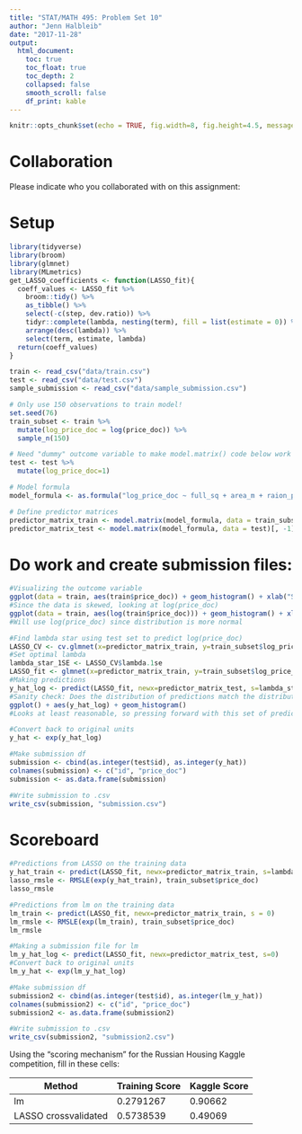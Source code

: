 ```yaml
---
title: "STAT/MATH 495: Problem Set 10"
author: "Jenn Halbleib"
date: "2017-11-28"
output:
  html_document:
    toc: true
    toc_float: true
    toc_depth: 2
    collapsed: false
    smooth_scroll: false
    df_print: kable
---
```


```r
knitr::opts_chunk$set(echo = TRUE, fig.width=8, fig.height=4.5, message=FALSE, warning = FALSE)
```



# Collaboration

Please indicate who you collaborated with on this assignment: 



# Setup

```r
library(tidyverse)
library(broom)
library(glmnet)
library(MLmetrics)
get_LASSO_coefficients <- function(LASSO_fit){
  coeff_values <- LASSO_fit %>% 
    broom::tidy() %>% 
    as_tibble() %>% 
    select(-c(step, dev.ratio)) %>% 
    tidyr::complete(lambda, nesting(term), fill = list(estimate = 0)) %>% 
    arrange(desc(lambda)) %>% 
    select(term, estimate, lambda)
  return(coeff_values)
}

train <- read_csv("data/train.csv")
test <- read_csv("data/test.csv")
sample_submission <- read_csv("data/sample_submission.csv")

# Only use 150 observations to train model!
set.seed(76)
train_subset <- train %>% 
  mutate(log_price_doc = log(price_doc)) %>% 
  sample_n(150)

# Need "dummy" outcome variable to make model.matrix() code below work
test <- test %>% 
  mutate(log_price_doc=1) 

# Model formula
model_formula <- as.formula("log_price_doc ~ full_sq + area_m + raion_popul + green_zone_part + indust_part + children_preschool + preschool_education_centers_raion + children_school + school_education_centers_raion + school_education_centers_top_20_raion + healthcare_centers_raion + university_top_20_raion + sport_objects_raion + additional_education_raion + culture_objects_top_25 + culture_objects_top_25_raion + shopping_centers_raion + office_raion + thermal_power_plant_raion + incineration_raion + oil_chemistry_raion + radiation_raion + railroad_terminal_raion + big_market_raion + nuclear_reactor_raion + detention_facility_raion + full_all + male_f + female_f + young_all + young_male + young_female + work_all + work_male + work_female + ekder_all + ekder_male + ekder_female + ID_metro + metro_min_avto + metro_km_avto + kindergarten_km + school_km + park_km + green_zone_km + industrial_km + water_treatment_km + cemetery_km + incineration_km + railroad_station_avto_km + railroad_station_avto_min + ID_railroad_station_avto + public_transport_station_km + public_transport_station_min_walk + water_km + water_1line + mkad_km + ttk_km + sadovoe_km + bulvar_ring_km + kremlin_km + big_road1_km + ID_big_road1 + big_road1_1line + big_road2_km + ID_big_road2 + railroad_km + railroad_1line + zd_vokzaly_avto_km + ID_railroad_terminal + bus_terminal_avto_km + ID_bus_terminal + oil_chemistry_km + nuclear_reactor_km + radiation_km + power_transmission_line_km + thermal_power_plant_km + ts_km + big_market_km + market_shop_km + fitness_km + swim_pool_km + ice_rink_km + stadium_km + basketball_km + hospice_morgue_km + detention_facility_km + public_healthcare_km + university_km + workplaces_km + shopping_centers_km + office_km + additional_education_km + preschool_km + big_church_km + church_synagogue_km + mosque_km + theater_km + museum_km + exhibition_km + catering_km + green_part_500 + prom_part_500 + office_count_500 + office_sqm_500 + trc_count_500 + trc_sqm_500") 

# Define predictor matrices
predictor_matrix_train <- model.matrix(model_formula, data = train_subset)[, -1]
predictor_matrix_test <- model.matrix(model_formula, data = test)[, -1]
```


# Do work and create submission files:

```r
#Visualizing the outcome variable
ggplot(data = train, aes(train$price_doc)) + geom_histogram() + xlab("Sale Price")
#Since the data is skewed, looking at log(price_doc)
ggplot(data = train, aes(log(train$price_doc))) + geom_histogram() + xlab("Log Sale Price")
#Will use log(price_doc) since distribution is more normal

#Find lambda star using test set to predict log(price_doc)
LASSO_CV <- cv.glmnet(x=predictor_matrix_train, y=train_subset$log_price_doc, alpha=1)
#Set optimal lambda
lambda_star_1SE <- LASSO_CV$lambda.1se
LASSO_fit <- glmnet(x=predictor_matrix_train, y=train_subset$log_price_doc, alpha=1)
#Making predictions
y_hat_log <- predict(LASSO_fit, newx=predictor_matrix_test, s=lambda_star_1SE) 
#Sanity check: Does the distribution of predictions match the distribution in the training data?
ggplot() + aes(y_hat_log) + geom_histogram()
#Looks at least reasonable, so pressing forward with this set of predictions

#Convert back to original units
y_hat <- exp(y_hat_log)

#Make submission df
submission <- cbind(as.integer(test$id), as.integer(y_hat))
colnames(submission) <- c("id", "price_doc")
submission <- as.data.frame(submission)

#Write submission to .csv
write_csv(submission, "submission.csv")
```



# Scoreboard

```r
#Predictions from LASSO on the training data
y_hat_train <- predict(LASSO_fit, newx=predictor_matrix_train, s=lambda_star_1SE)
lasso_rmsle <- RMSLE(exp(y_hat_train), train_subset$price_doc)
lasso_rmsle

#Predictions from lm on the training data
lm_train <- predict(LASSO_fit, newx=predictor_matrix_train, s = 0)
lm_rmsle <- RMSLE(exp(lm_train), train_subset$price_doc)
lm_rmsle

#Making a submission file for lm
lm_y_hat_log <- predict(LASSO_fit, newx=predictor_matrix_test, s=0)
#Convert back to original units
lm_y_hat <- exp(lm_y_hat_log)

#Make submission df
submission2 <- cbind(as.integer(test$id), as.integer(lm_y_hat))
colnames(submission2) <- c("id", "price_doc")
submission2 <- as.data.frame(submission2)

#Write submission to .csv
write_csv(submission2, "submission2.csv")
```


Using the "scoring mechanism" for the Russian Housing Kaggle competition, fill
in these cells:


Method                | Training Score  | Kaggle Score
--------------------- | -------------   | -------------
lm                    |  0.2791267      | 0.90662 
LASSO crossvalidated  |  0.5738539      | 0.49069
